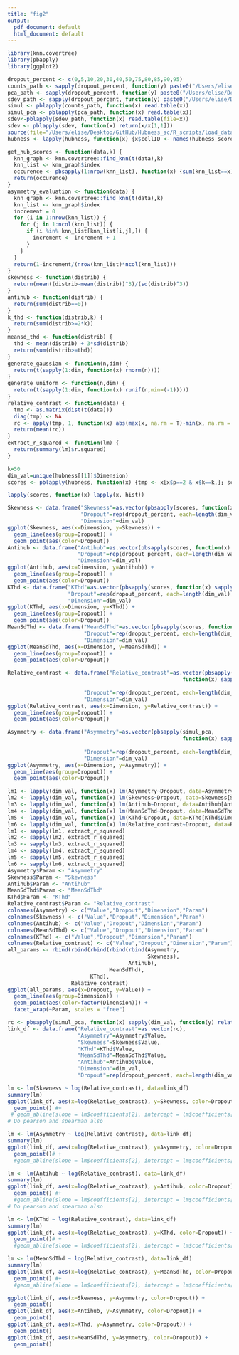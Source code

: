 ```yaml
---
title: "fig2"
output:
  pdf_document: default
  html_document: default
---
```


```r
library(knn.covertree)
library(pbapply)
library(ggplot2)
```

```r
dropout_percent <- c(0,5,10,20,30,40,50,75,80,85,90,95)
counts_path <- sapply(dropout_percent, function(y) paste0("/Users/elise/Desktop/GitHub/Hubness_sc/bulkRNAseq/simul",y,".csv"))
pca_path <- sapply(dropout_percent, function(y) paste0("/Users/elise/Desktop/GitHub/Hubness_sc/bulkRNAseq/simul_pca_readyforhubness",y,".csv"))
sdev_path <- sapply(dropout_percent, function(y) paste0("/Users/elise/Desktop/GitHub/Hubness_sc/bulkRNAseq/simul_pca_sdev",y,".csv"))
simul <- pblapply(counts_path, function(x) read.table(x))
simul_pca <- pblapply(pca_path, function(x) read.table(x))
sdev<-pblapply(sdev_path, function(x) read.table(file=x))
sdev <- pblapply(sdev, function(x) return(x/x[1,1]))
source(file="/Users/elise/Desktop/GitHub/Hubness_sc/R_scripts/load_data/hubness_load_write_data_simul.R")
hubness <- lapply(hubness, function(x) {x$cellID <- names(hubness_scores_data[[1]][[1]][[1]]); return(x)})
```

```r
get_hub_scores <- function(data,k) {
  knn_graph <- knn.covertree::find_knn(t(data),k)
  knn_list <- knn_graph$index
  occurence <- pbsapply(1:nrow(knn_list), function(x) {sum(knn_list==x)})
  return(occurence)
}
asymmetry_evaluation <- function(data) {
  knn_graph <- knn.covertree::find_knn(t(data),k)
  knn_list <- knn_graph$index
  increment = 0
  for (i in 1:nrow(knn_list)) {
    for (j in 1:ncol(knn_list)) {
      if (i %in% knn_list[knn_list[i,j],]) {
        increment <- increment + 1 
      }
    }
  }
  return(1-increment/(nrow(knn_list)*ncol(knn_list)))
}
skewness <- function(distrib) {
  return(mean((distrib-mean(distrib))^3)/(sd(distrib)^3))
}
antihub <- function(distrib) {
  return(sum(distrib==0))
}
k_thd <- function(distrib,k) {
  return(sum(distrib>=2*k))
} 
meansd_thd <- function(distrib) {
  thd <- mean(distrib) + 3*sd(distrib)
  return(sum(distrib>=thd))
}
generate_gaussian <- function(n,dim) {
  return(t(sapply(1:dim, function(x) rnorm(n))))
}
generate_uniform <- function(n,dim) {
  return(t(sapply(1:dim, function(x) runif(n,min=(-1)))))
}
relative_contrast <- function(data) {
  tmp <- as.matrix(dist(t(data)))
  diag(tmp) <- NA
  rc <- apply(tmp, 1, function(x) abs(max(x, na.rm = T)-min(x, na.rm = T))/min(x, na.rm = T))
  return(mean(rc))
}
extract_r_squared <- function(lm) {
  return(summary(lm)$r.squared)
}
```

```r
k=50
dim_val=unique(hubness[[1]]$Dimension)
scores <- pblapply(hubness, function(x) {tmp <- x[x$p==2 & x$k==k,]; score<-pblapply(dim_val, function(y) return(tmp$score[tmp$Dimension==y])); return(score)})
```

```r
lapply(scores, function(x) lapply(x, hist))
```

```r
Skewness <- data.frame("Skewness"=as.vector(pbsapply(scores, function(x) sapply(x, skewness))),
                       "Dropout"=rep(dropout_percent, each=length(dim_val)),
                       "Dimension"=dim_val)
ggplot(Skewness, aes(x=Dimension, y=Skewness)) +
  geom_line(aes(group=Dropout)) +
  geom_point(aes(color=Dropout))
Antihub <- data.frame("Antihub"=as.vector(pbsapply(scores, function(x) sapply(x, antihub))),
                      "Dropout"=rep(dropout_percent, each=length(dim_val)),
                      "Dimension"=dim_val)
ggplot(Antihub, aes(x=Dimension, y=Antihub)) +
  geom_line(aes(group=Dropout)) +
  geom_point(aes(color=Dropout))
KThd <- data.frame("KThd"=as.vector(pbsapply(scores, function(x) sapply(x, function(y) k_thd(y,k)))),
                   "Dropout"=rep(dropout_percent, each=length(dim_val)),
                   "Dimension"=dim_val)
ggplot(KThd, aes(x=Dimension, y=KThd)) +
  geom_line(aes(group=Dropout)) +
  geom_point(aes(color=Dropout))
MeanSdThd <- data.frame("MeanSdThd"=as.vector(pbsapply(scores, function(x) sapply(x, meansd_thd))),
                        "Dropout"=rep(dropout_percent, each=length(dim_val)),
                        "Dimension"=dim_val)
ggplot(MeanSdThd, aes(x=Dimension, y=MeanSdThd)) +
  geom_line(aes(group=Dropout)) +
  geom_point(aes(color=Dropout))

Relative_contrast <- data.frame("Relative_contrast"=as.vector(pbsapply(simul_pca,
                                                       function(x) sapply(dim_val,
                                                                          function(y) relative_contrast(x[1:y,])))),
                        "Dropout"=rep(dropout_percent, each=length(dim_val)),
                        "Dimension"=dim_val)
ggplot(Relative_contrast, aes(x=Dimension, y=Relative_contrast)) +
  geom_line(aes(group=Dropout)) +
  geom_point(aes(color=Dropout))

Asymmetry <- data.frame("Asymmetry"=as.vector(pbsapply(simul_pca,
                                                       function(x) sapply(dim_val,
                                                                          function(y) asymmetry_evaluation(x[1:y,])))),
                        "Dropout"=rep(dropout_percent, each=length(dim_val)),
                        "Dimension"=dim_val)
ggplot(Asymmetry, aes(x=Dimension, y=Asymmetry)) +
  geom_line(aes(group=Dropout)) +
  geom_point(aes(color=Dropout))
```

```r
lm1 <- lapply(dim_val, function(x) lm(Asymmetry~Dropout, data=Asymmetry[Asymmetry$Dimension==x,]))
lm2 <- lapply(dim_val, function(x) lm(Skewness~Dropout, data=Skewness[Skewness$Dimension==x,]))
lm3 <- lapply(dim_val, function(x) lm(Antihub~Dropout, data=Antihub[Antihub$Dimension==x,]))
lm4 <- lapply(dim_val, function(x) lm(MeanSdThd~Dropout, data=MeanSdThd[MeanSdThd$Dimension==x,]))
lm5 <- lapply(dim_val, function(x) lm(KThd~Dropout, data=KThd[KThd$Dimension==x,]))
lm6 <- lapply(dim_val, function(x) lm(Relative_contrast~Dropout, data=Relative_contrast[Relative_contrast$Dimension==x,]))
lm1 <- sapply(lm1, extract_r_squared)
lm2 <- sapply(lm2, extract_r_squared)
lm3 <- sapply(lm3, extract_r_squared)
lm4 <- sapply(lm4, extract_r_squared)
lm5 <- sapply(lm5, extract_r_squared)
lm6 <- sapply(lm6, extract_r_squared)
Asymmetry$Param <- "Asymmetry"
Skewness$Param <- "Skewness"
Antihub$Param <- "Antihub"
MeanSdThd$Param <- "MeanSdThd"
KThd$Param <- "KThd"
Relative_contrast$Param <- "Relative_contrast"
colnames(Asymmetry) <- c("Value","Dropout","Dimension","Param")
colnames(Skewness) <- c("Value","Dropout","Dimension","Param")
colnames(Antihub) <- c("Value","Dropout","Dimension","Param")
colnames(MeanSdThd) <- c("Value","Dropout","Dimension","Param")
colnames(KThd) <- c("Value","Dropout","Dimension","Param")
colnames(Relative_contrast) <- c("Value","Dropout","Dimension","Param")
all_params <- rbind(rbind(rbind(rbind(rbind(Asymmetry,
                                            Skewness),
                                      Antihub),
                                MeanSdThd),
                          KThd),
                    Relative_contrast)
ggplot(all_params, aes(x=Dropout, y=Value)) +
  geom_line(aes(group=Dimension)) +
  geom_point(aes(color=factor(Dimension))) +
  facet_wrap(~Param, scales = "free")

```

```r
rc <- pbsapply(simul_pca, function(x) sapply(dim_val, function(y) relative_contrast(x[1:y,])))
link_df <- data.frame("Relative_contrast"=as.vector(rc),
                      "Asymmetry"=Asymmetry$Value,
                      "Skewness"=Skewness$Value,
                      "KThd"=KThd$Value,
                      "MeanSdThd"=MeanSdThd$Value,
                      "Antihub"=Antihub$Value,
                      "Dimension"=dim_val,
                      "Dropout"=rep(dropout_percent, each=length(dim_val)))

lm <- lm(Skewness ~ log(Relative_contrast), data=link_df)
summary(lm)
ggplot(link_df, aes(x=log(Relative_contrast), y=Skewness, color=Dropout)) +
  geom_point() #+
 # geom_abline(slope = lm$coefficients[2], intercept = lm$coefficients[1], color="red")
# Do pearson and spearman also

lm <- lm(Asymmetry ~ log(Relative_contrast), data=link_df)
summary(lm)
ggplot(link_df, aes(x=log(Relative_contrast), y=Asymmetry, color=Dropout)) +
  geom_point()# +
  #geom_abline(slope = lm$coefficients[2], intercept = lm$coefficients[1], color="red")

lm <- lm(Antihub ~ log(Relative_contrast), data=link_df)
summary(lm)
ggplot(link_df, aes(x=log(Relative_contrast), y=Antihub, color=Dropout)) +
  geom_point() #+
  #geom_abline(slope = lm$coefficients[2], intercept = lm$coefficients[1], color="red")
# Do pearson and spearman also

lm <- lm(KThd ~ log(Relative_contrast), data=link_df)
summary(lm)
ggplot(link_df, aes(x=log(Relative_contrast), y=KThd, color=Dropout)) +
  geom_point()# +
  #geom_abline(slope = lm$coefficients[2], intercept = lm$coefficients[1], color="red")

lm <- lm(MeanSdThd ~ log(Relative_contrast), data=link_df)
summary(lm)
ggplot(link_df, aes(x=log(Relative_contrast), y=MeanSdThd, color=Dropout)) +
  geom_point() #+
  #geom_abline(slope = lm$coefficients[2], intercept = lm$coefficients[1], color="red")

ggplot(link_df, aes(x=Skewness, y=Asymmetry, color=Dropout)) +
  geom_point()
ggplot(link_df, aes(x=Antihub, y=Asymmetry, color=Dropout)) +
  geom_point()
ggplot(link_df, aes(x=KThd, y=Asymmetry, color=Dropout)) +
  geom_point()
ggplot(link_df, aes(x=MeanSdThd, y=Asymmetry, color=Dropout)) +
  geom_point()
```

